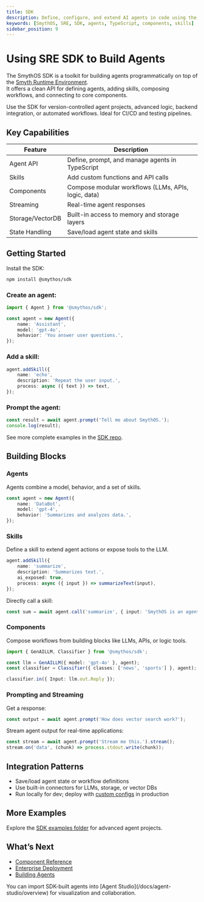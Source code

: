 ```yaml
---
title: SDK
description: Define, configure, and extend AI agents in code using the SmythOS SDK. Build workflows, add skills, and manage agents programmatically.
keywords: [SmythOS, SRE, SDK, agents, TypeScript, components, skills]
sidebar_position: 9
---
```


# Using SRE SDK to Build Agents

The SmythOS SDK is a toolkit for building agents programmatically on top of the [Smyth Runtime Environment](/docs/agent-runtime/overview).  
It offers a clean API for defining agents, adding skills, composing workflows, and connecting to core components.

<InfoCallout title="When to use the SDK">
Use the SDK for version-controlled agent projects, advanced logic, backend integration, or automated workflows. Ideal for CI/CD and testing pipelines.
</InfoCallout>

<Spacer size="md" />

## Key Capabilities

| Feature         | Description                                          |
|-----------------|-----------------------------------------------------|
| Agent API       | Define, prompt, and manage agents in TypeScript     |
| Skills          | Add custom functions and API calls                  |
| Components      | Compose modular workflows (LLMs, APIs, logic, data) |
| Streaming       | Real-time agent responses                           |
| Storage/VectorDB| Built-in access to memory and storage layers        |
| State Handling  | Save/load agent state and skills                    |

<Spacer size="md" />

## Getting Started

Install the SDK:

```bash
npm install @smythos/sdk
```

### Create an agent:

```typescript
import { Agent } from '@smythos/sdk';

const agent = new Agent({
    name: 'Assistant',
    model: 'gpt-4o',
    behavior: 'You answer user questions.',
});
```

### Add a skill:

```typescript
agent.addSkill({
    name: 'echo',
    description: 'Repeat the user input.',
    process: async ({ text }) => text,
});
```

### Prompt the agent:

```typescript
const result = await agent.prompt('Tell me about SmythOS.');
console.log(result);
```

See more complete examples in the [SDK repo](https://github.com/SmythOS/sre/tree/main/packages/examples).

<Spacer size="md" />

## Building Blocks

### Agents

Agents combine a model, behavior, and a set of skills.

```typescript
const agent = new Agent({
    name: 'DataBot',
    model: 'gpt-4',
    behavior: 'Summarizes and analyzes data.',
});
```

### Skills

Define a skill to extend agent actions or expose tools to the LLM.

```typescript
agent.addSkill({
    name: 'summarize',
    description: 'Summarizes text.',
    ai_exposed: true,
    process: async ({ input }) => summarizeText(input),
});
```

Directly call a skill:

```typescript
const sum = await agent.call('summarize', { input: 'SmythOS is an agent runtime.' });
```

### Components

Compose workflows from building blocks like LLMs, APIs, or logic tools.

```typescript
import { GenAILLM, Classifier } from '@smythos/sdk';

const llm = GenAILLM({ model: 'gpt-4o' }, agent);
const classifier = Classifier({ classes: ['news', 'sports'] }, agent);

classifier.in({ Input: llm.out.Reply });
```

### Prompting and Streaming

Get a response:

```typescript
const output = await agent.prompt('How does vector search work?');
```

Stream agent output for real-time applications:

```typescript
const stream = await agent.prompt('Stream me this.').stream();
stream.on('data', (chunk) => process.stdout.write(chunk));
```

<Spacer size="md" />

## Integration Patterns

- Save/load agent state or workflow definitions
- Use built-in connectors for LLMs, storage, or vector DBs
- Run locally for dev; deploy with [custom configs](/docs/agent-runtime/deployment) in production

<Spacer size="md" />

## More Examples

Explore the [SDK examples folder](https://github.com/SmythOS/sre/tree/main/packages/examples) for advanced agent projects.

<Spacer size="md" />

## What’s Next

- [Component Reference](/docs/agent-runtime/components)
- [Enterprise Deployment](/docs/agent-runtime/deployment)
- [Building Agents](/docs/agent-runtime/building-agents)

<InfoCallout title="Combine with Studio">
You can import SDK-built agents into [Agent Studio](/docs/agent-studio/overview) for visualization and collaboration.
</InfoCallout>

